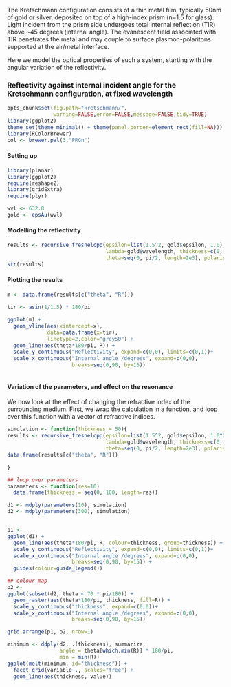The Kretschmann configuration consists of a thin metal film, typically 50nm of gold or silver, deposited on top of a high-index prism (n=1.5 for glass). Light incident from the prism side undergoes total internal reflection (TIR) above ~45 degrees (internal angle). The evanescent field associated with TIR penetrates the metal and may couple to surface plasmon-polaritons supported at the air/metal interface.

Here we model the optical properties of such a system, starting with the angular variation of the reflectivity.

### Reflectivity against internal incident angle for the Kretschmann configuration, at fixed wavelength

```r
opts_chunk$set(fig.path="kretschmann/",
               warning=FALSE,error=FALSE,message=FALSE,tidy=TRUE)
library(ggplot2)
theme_set(theme_minimal() + theme(panel.border=element_rect(fill=NA)))
library(RColorBrewer)
col <- brewer.pal(3,"PRGn")
```

#### Setting up

```r
library(planar)
library(ggplot2)
require(reshape2)
library(gridExtra)
require(plyr)

wvl <- 632.8
gold <- epsAu(wvl)
```

#### Modelling the reflectivity

```r
results <- recursive_fresnelcpp(epsilon=list(1.5^2, gold$epsilon, 1.0),
                                lambda=gold$wavelength, thickness=c(0, 50, 0),
                                theta=seq(0, pi/2, length=2e3), polarisation='p')
str(results)
```

#### Plotting the results

```r
m <- data.frame(results[c("theta", "R")])

tir <- asin(1/1.5) * 180/pi
 
ggplot(m) +
  geom_vline(aes(xintercept=x),
             data=data.frame(x=tir),
             linetype=2,color="grey50") +
  geom_line(aes(theta*180/pi, R)) +
  scale_y_continuous("Reflectivity", expand=c(0,0), limits=c(0,1))+
  scale_x_continuous("Internal angle /degrees", expand=c(0,0), 
                     breaks=seq(0,90, by=15)) 
  
```

#### Variation of the parameters, and effect on the resonance

We now look at the effect of changing the refractive index of the surrounding medium. First, we wrap the calculation in a function, and loop over this function with a vector of refractive indices.

```r

simulation <- function(thickness = 50){
results <- recursive_fresnelcpp(epsilon=list(1.5^2, gold$epsilon, 1.0^2),
                                lambda=gold$wavelength, thickness=c(0, thickness, 0),
                                theta=seq(0, pi/2, length=2e3), polarisation='p')
data.frame(results[c("theta", "R")])

}

## loop over parameters
parameters <- function(res=10) 
  data.frame(thickness = seq(0, 100, length=res))

d1 <- mdply(parameters(10), simulation)
d2 <- mdply(parameters(300), simulation)


p1 <- 
ggplot(d1) +
  geom_line(aes(theta*180/pi, R, colour=thickness, group=thickness)) +
  scale_y_continuous("Reflectivity", expand=c(0,0), limits=c(0,1))+
  scale_x_continuous("Internal angle /degrees", expand=c(0,0), 
                     breaks=seq(0,90, by=15)) +
  guides(colour=guide_legend()) 

## colour map
p2 <- 
ggplot(subset(d2, theta < 70 * pi/180)) +
  geom_raster(aes(theta*180/pi, thickness, fill=R)) +
  scale_y_continuous("thickness", expand=c(0,0))+
  scale_x_continuous("Internal angle /degrees", expand=c(0,0), 
                     breaks=seq(0,90, by=15)) 

grid.arrange(p1, p2, nrow=1)
```


```r
minimum <- ddply(d2, .(thickness), summarize, 
                 angle = theta[which.min(R)] * 180/pi,
                 min = min(R))
ggplot(melt(minimum, id="thickness")) + 
  facet_grid(variable~., scales="free") +
  geom_line(aes(thickness, value)) 
```
